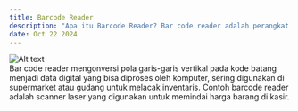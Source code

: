 ---
title: Barcode Reader
description: "Apa itu Barcode Reader? Bar code reader adalah perangkat yang digunakan untuk membaca kode batang (bar code) yang tertera pada produk atau item tertentu."
date: Oct 22 2024
---
<div style={{ display: "flex", justifyContent: "center" }}>
  <img src="/images/barcode-reader.png" alt="Alt text" style={{ width: "400px", height: "auto" }} />
</div>
Bar code reader mengonversi pola garis-garis vertikal pada kode batang menjadi data digital yang bisa diproses oleh komputer, sering digunakan di supermarket atau gudang untuk melacak inventaris. Contoh barcode reader adalah scanner laser yang digunakan untuk memindai harga barang di kasir.